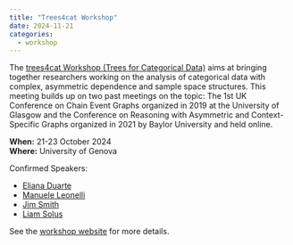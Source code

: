 ```yaml
---
title: "Trees4cat Workshop"
date: 2024-11-21
categories:
  - workshop
---
```


The [trees4cat Workshop (Trees for Categorical Data)](https://stagedtrees.github.io/events/workshop2024.html) aims at bringing together researchers working on the analysis of categorical data with complex, asymmetric dependence and sample space structures. This meeting builds up on two past meetings on the topic: The 1st UK Conference on Chain Event Graphs organized in 2019 at the University of Glasgow and the Conference on Reasoning with Asymmetric and Context-Specific Graphs organized in 2021 by Baylor University and held online.

**When:** 21-23 October 2024\
**Where:** University of Genova

Confirmed Speakers:

* [Eliana Duarte](https://emduart2.github.io/)
* [Manuele Leonelli](https://manueleleonelli.github.io/)
* [Jim Smith](https://warwick.ac.uk/fac/sci/statistics/staff/academic-research/smith/)
* [Liam Solus](https://people.kth.se/~solus)

See the [workshop website](https://stagedtrees.github.io/events/workshop2024.html) for more details.

